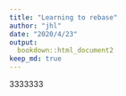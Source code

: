 ```yaml
---
title: "Learning to rebase"
author: "jhl"
date: "2020/4/23"
output: 
  bookdown::html_document2
keep_md: true
---
```

3333333